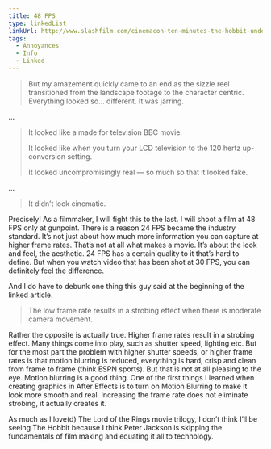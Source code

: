 ```yaml
---
title: 48 FPS
type: linkedList
linkUrl: http://www.slashfilm.com/cinemacon-ten-minutes-the-hobbit-underwhelms-higher-frame-rates-cinematic-future-james-cameron-promised/
tags:
  - Annoyances
  - Info
  - Linked
---
```


> But my amazement quickly came to an end as the sizzle reel transitioned from the landscape footage to the character centric. Everything looked so… different. It was jarring.

…

> It looked like a made for television BBC movie.
> 
> It looked like when you turn your LCD television to the 120 hertz up-conversion setting.
> 
> It looked uncompromisingly real — so much so that it looked fake.

…

> It didn’t look cinematic.

Precisely! As a filmmaker, I will fight this to the last. I will shoot a film at 48 FPS only at gunpoint. There is a reason 24 FPS became the industry standard. It’s not just about how much more information you can capture at higher frame rates. That’s not at all what makes a movie. It’s about the look and feel, the aesthetic. 24 FPS has a certain quality to it that’s hard to define. But when you watch video that has been shot at 30 FPS, you can definitely feel the difference.

And I do have to debunk one thing this guy said at the beginning of the linked article.

> The low frame rate results in a strobing effect when there is moderate camera movement.

Rather the opposite is actually true. Higher frame rates result in a strobing effect. Many things come into play, such as shutter speed, lighting etc. But for the most part the problem with higher shutter speeds, or higher frame rates is that motion blurring is reduced, everything is hard, crisp and clean from frame to frame (think ESPN sports). But that is not at all pleasing to the eye. Motion blurring is a good thing. One of the first things I learned when creating graphics in After Effects is to turn on Motion Blurring to make it look more smooth and real. Increasing the frame rate does not eliminate strobing, it actually creates it.

As much as I love(d) The Lord of the Rings movie trilogy, I don’t think I’ll be seeing The Hobbit because I think Peter Jackson is skipping the fundamentals of film making and equating it all to technology.
